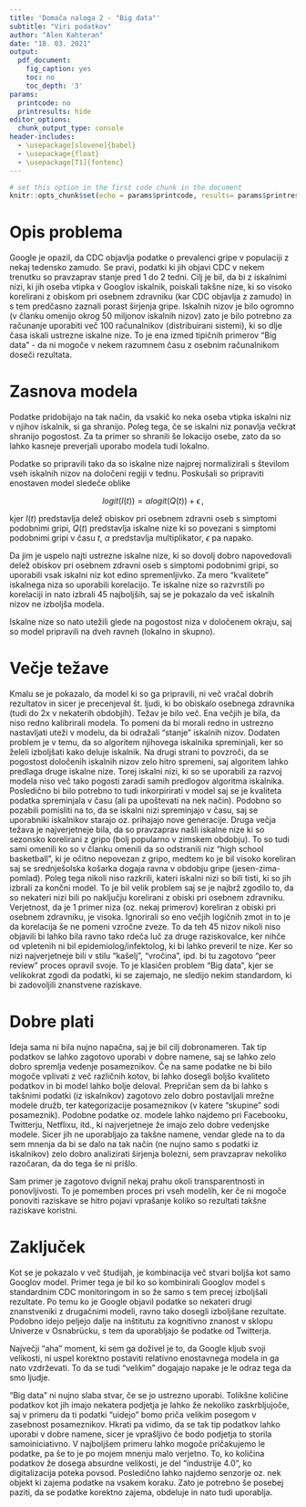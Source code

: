 ```yaml
---
title: 'Domača naloga 2 - "Big data"'
subtitle: "Viri podatkov"
author: "Alen Kahteran"
date: "18. 03. 2021"
output:
  pdf_document:
    fig_caption: yes
    toc: no
    toc_depth: '3'
params:
  printcode: no
  printresults: hide
editor_options:
  chunk_output_type: console
header-includes:
  - \usepackage[slovene]{babel}
  - \usepackage{float}
  - \usepackage[T1]{fontenc}
---
```


```r
# set this option in the first code chunk in the document
knitr::opts_chunk$set(echo = params$printcode, results= params$printresults, warning = FALSE, message = FALSE)
```

# Opis problema

Google je opazil, da CDC objavlja podatke o prevalenci gripe v populaciji z nekaj tedensko zamudo. Se pravi, podatki ki jih objavi CDC v nekem trenutku so pravzaprav stanje pred 1 do 2 tedni. Cilj je bil, da bi z iskalnimi nizi, ki jih oseba vtipka v Googlov iskalnik, poiskali takšne nize, ki so visoko korelirani z obiskom pri osebnem zdravniku (kar CDC objavlja z zamudo) in s tem predčasno zaznali porast širjenja gripe. Iskalnih nizov je bilo ogromno (v članku omenijo okrog 50 miljonov iskalnih nizov) zato je bilo potrebno za računanje uporabiti več 100 računalnikov (distribuirani sistemi), ki so dlje časa iskali ustrezne iskalne nize. To je ena izmed tipičnih primerov "Big data" - da ni mogoče v nekem razumnem času z osebnim računalnikom doseči rezultata. 

# Zasnova modela

Podatke pridobijajo na tak način, da vsakič ko neka oseba vtipka iskalni niz v njihov iskalnik, si ga shranijo. Poleg tega, če se iskalni niz ponavlja večkrat shranijo pogostost. Za ta primer so shranili še lokacijo osebe, zato da so lahko kasneje preverjali uporabo modela tudi lokalno.

Podatke so pripravili tako da so iskalne nize najprej normalizirali s številom vseh iskalnih nizov na določeni regiji v tednu. Poskušali so pripraviti enostaven model sledeče oblike

$$
logit(I(t)) = \alpha logit(Q(t)) + \epsilon \,,
$$

kjer $I(t)$ predstavlja delež obiskov pri osebnem zdravni oseb s simptomi podobnimi gripi, $Q(t)$ predstavlja iskalne nize ki so povezani s simptomi podobnimi gripi v času $t$, $\alpha$ predstavlja multiplikator, $\epsilon$ pa napako.

Da jim je uspelo najti ustrezne iskalne nize, ki so dovolj dobro napovedovali delež obiskov pri osebnem zdravni oseb s simptomi podobnimi gripi, so uporabili vsak iskalni niz kot edino spremenljivko. Za mero "kvalitete" iskalnega niza so uporabili korelacijo. Te iskalne nize so razvrstili po korelaciji in nato izbrali 45 najboljših, saj se je pokazalo da več iskalnih nizov ne izboljša modela.

Iskalne nize so nato utežili glede na pogostost niza v določenem okraju, saj so model pripravili na dveh ravneh (lokalno in skupno).

# Večje težave

Kmalu se je pokazalo, da model ki so ga pripravili, ni več vračal dobrih rezultatov in sicer je precenjeval št. ljudi, ki bo obiskalo osebnega zdravnika (tudi do 2x v nekaterih obdobjih). Težav je bilo več. Ena večjih je bila, da niso redno kalibrirali modela. To pomeni da bi morali redno in ustrezno nastavljati uteži v modelu, da bi odražali "stanje" iskalnih nizov. Dodaten problem je v temu, da so algoritem njihovega iskalnika spreminjali, ker so želeli izboljšati kako deluje iskalnik. Na drugi strani to povzroči, da se pogostost določenih iskalnih nizov zelo hitro spremeni, saj algoritem lahko predlaga druge iskalne nize. Torej iskalni nizi, ki so se uporabili za razvoj modela niso več tako pogosti zaradi samih predlogov algoritma iskalnika. Posledično bi bilo potrebno to tudi inkorpirirati v model saj se je kvaliteta podatka spreminjala v času (ali pa upoštevati na nek način). Podobno so pozabili pomisliti na to, da se iskalni nizi spreminjajo v času, saj se uporabniki iskalnikov starajo oz. prihajajo nove generacije. Druga večja težava je najverjetneje bila, da so pravzaprav našli iskalne nize ki so sezonsko korelirani z gripo (bolj popularno v zimskem obdobju). To so tudi sami omenili ko so v članku omenili da so odstranili niz "high school basketball", ki je očitno nepovezan z gripo, medtem ko je bil visoko koreliran saj se srednješolska košarka dogaja ravna v obdobju gripe (jesen-zima-pomlad). Poleg tega nikoli niso razkrili, kateri iskalni nizi so bili tisti, ki so jih izbrali za končni model. To je bil velik problem saj se je najbrž zgodilo to, da so nekateri nizi bili po naključju korelirani z obiski pri osebnem zdravniku. Verjetnost, da je 1 primer niza (oz. nekaj primerov) koreliran z obiski pri osebnem zdravniku, je visoka. Ignorirali so eno večjih logičnih zmot in to je da korelacija še ne pomeni vzročne zveze. To da teh 45 nizov nikoli niso objavili bi lahko bila ravno tako rdeča luč za druge raziskovalce, ker nihče od vpletenih ni bil epidemiolog/infektolog, ki bi lahko preveril te nize. Ker so nizi najverjetneje bili v stilu "kašelj", "vročina", ipd. bi tu zagotovo "peer review" proces opravil svoje. To je klasičen problem "Big data", kjer se velikokrat zgodi da podatki, ki se zajemajo, ne sledijo nekim standardom, ki bi zadovoljili znanstvene raziskave.

# Dobre plati

Ideja sama ni bila nujno napačna, saj je bil cilj dobronameren. Tak tip podatkov se lahko zagotovo uporabi v dobre namene, saj se lahko zelo dobro spremlja vedenje posameznikov. Če na same podatke ne bi bilo mogoče vplivati z več različnih kotov, bi lahko dosegli boljšo kvaliteto podatkov in bi model lahko bolje deloval. Prepričan sem da bi lahko s takšnimi podatki (iz iskalnikov) zagotovo zelo dobro postavljali mrežne modele družb, ter kategorizacije posameznikov (v katere "skupine" sodi posameznik). Podobne podatke oz. modele lahko najdemo pri Facebooku, Twitterju, Netflixu, itd., ki najverjetneje že imajo zelo dobre vedenjske modele. Sicer jih ne uporabljajo za takšne namene, vendar glede na to da sem mnenja da bi se dalo na tak način (ne nujno samo s podatki iz iskalnikov) zelo dobro analizirati širjenja bolezni, sem pravzaprav nekoliko razočaran, da do tega še ni prišlo.

Sam primer je zagotovo dvignil nekaj prahu okoli transparentnosti in ponovljivosti. To je pomemben proces pri vseh modelih, ker če ni mogoče ponoviti raziskave se hitro pojavi vprašanje koliko so rezultati takšne raziskave koristni.

# Zaključek

Kot se je pokazalo v več študijah, je kombinacija več stvari boljša kot samo Googlov model. Primer tega je bil ko so kombinirali Googlov model s standardnim CDC monitoringom in so že samo s tem precej izboljšali rezultate. Po temu ko je Google objavil podatke so nekateri drugi znanstveniki z drugačnimi modeli, ravno tako dosegli izboljšane rezultate. Podobno idejo peljejo dalje na inštitutu za kognitivno znanost v sklopu Univerze v Osnabrücku, s tem da uporabljajo še podatke od Twitterja.

Največji "aha" moment, ki sem ga doživel je to, da Google kljub svoji velikosti, ni uspel korektno postaviti relativno enostavnega modela in ga nato vzdrževati. To da se tudi "velikim" dogajajo napake je le odraz tega da smo ljudje.

"Big data" ni nujno slaba stvar, če se jo ustrezno uporabi. Tolikšne količine podatkov kot jih imajo nekatera podjetja je lahko že nekoliko zaskrbljujoče, saj v primeru da ti podatki "uidejo" bomo priča velikim posegom v zasebnost posameznikov. Hkrati pa vidimo, da se tak tip podatkov lahko uporabi v dobre namene, sicer je vprašljivo če bodo podjetja to storila samoiniciativno. V najboljšem primeru lahko mogoče pričakujemo le podatke, pa še to je po mojem mnenju malo verjetno. To, ko količina podatkov že dosega absurdne velikosti, je del "industrije 4.0", ko digitalizacija poteka povsod. Posledično lahko najdemo senzorje oz. nek objekt ki zajema podatke na vsakem koraku. Zato je potrebno še posebej paziti, da se podatke korektno zajema, obdeluje in nato tudi uporablja.
